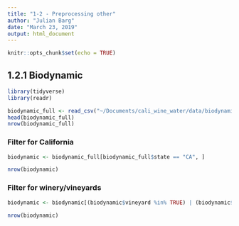 ```yaml
---
title: "1-2 - Preprocessing other"
author: "Julian Barg"
date: "March 23, 2019"
output: html_document
---
```


```r
knitr::opts_chunk$set(echo = TRUE)
```

## 1.2.1 Biodynamic

```r
library(tidyverse)
library(readr)

biodynamic_full <- read_csv("~/Documents/cali_wine_water/data/biodynamic_history.csv", col_types = "ccccDccccccflcl")
head(biodynamic_full)
nrow(biodynamic_full)
```

### Filter for California
```r
biodynamic <- biodynamic_full[biodynamic_full$state == "CA", ]

nrow(biodynamic)
```

### Filter for winery/vineyards
```r
biodynamic <- biodynamic[(biodynamic$vineyard %in% TRUE) | (biodynamic$winery %in% TRUE), ]

nrow(biodynamic)
```

